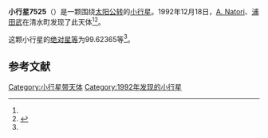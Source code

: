 {{Infobox planet
| bgcolour = #FFFFC0
| name = 7525 Kiyohira
| symbol = 
| image = 
| caption = 
| discovery = yes
| discovery_ref = 
| discoverer = [[A._Natori|A. Natori]]、[[浦田武|浦田武]]
| discovery_site = [[清水町|清水町]] 
| discovered = 1992年12月18日
| designations = yes
| mp_name = 
| named_after = 
| alt_names = 1992 YE/ 1981 QL4
| mp_category = [[主带小行星|主带小行星]]
| orbit_ref = <ref name="a">[http://ssd.jpl.nasa.gov/sbdb.cgi?sstr=7525 7525 Kiyohira] {{Wayback|url=http://ssd.jpl.nasa.gov/sbdb.cgi?sstr=7525 |date=20201124024620 }}，小行星數據庫瀏覽器（JPL Small-Body Database Browser）－[[美国国家航空航天局|美国国家航空航天局]]喷气推进实验室</ref>
| epoch = 2456400.5 (2013年4月18日更新)
| aphelion = {{convert|2.5500013|AU|km|3|abbr=on|lk=out}}
| perihelion = {{convert|2.0365585|AU|km|3|abbr=on}}
| semimajor = {{convert|2.2932799|AU|km|3|abbr=on}}
| eccentricity = 0.1119451
| period = 1268.481154 [[日|日]]<br />3.47[[儒略年|儒略年]]
| avg_speed = 
| inclination = 6.80923
| asc_node = 300.45860
| mean_anomaly = 
| arg_peri = 99.62365
| satellites = 
| physical_characteristics = yes
| dimensions = 
| mass = 
| density = 
| surface_grav = 
| escape_velocity = 
| sidereal_day = 
| axial_tilt = 
| pole_ecliptic_lat = 
| pole_ecliptic_lon = 
| albedo = 
| temperatures= 
| temp_name1 = 
| mean_temp_1 = 
| max_temp_1 = 
| temp_name2 = 
| max_temp_2 = 
| spectral_type = 
| abs_magnitude = 99.62365
}}

'''小行星7525'''（{{lang-en|7525 Kiyohira}}）是一颗围绕[[太阳|太阳]][[公转|公转]]的[[小行星|小行星]]。1992年12月18日，[[A._Natori|A. Natori]]、[[浦田武|浦田武]]在清水町发现了此天体<ref name="a" /><ref>{{cite news|title=小行星列表|url=http://cfa-www.harvard.edu/iau/lists/NumberedMPs.txt|accessdate=2013-07-08|newspaper=哈佛大学|archive-date=2008-05-17|archive-url=https://web.archive.org/web/20080517010638/http://cfa-www.harvard.edu/iau/lists/NumberedMPs.txt|dead-url=no}}</ref>。

这颗小行星的[[绝对星等|绝对星等]]为99.62365等<ref name="a" />。

==参考文献==
{{reflist}}
{{Minor Planet Number|[[小行星7524|小行星7524]]|[[小行星7526|小行星7526]]}}

{{小天体}}

[[Category:小行星带天体|Category:小行星带天体]]
[[Category:1992年发现的小行星|Category:1992年发现的小行星]]

{{asteroid-stub}}